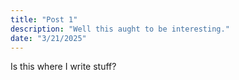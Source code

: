 ```yaml
--- 
title: "Post 1"
description: "Well this aught to be interesting."
date: "3/21/2025"
---
```

Is this where I write stuff?